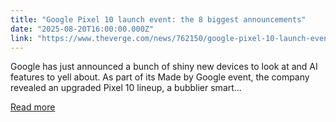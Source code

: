 ```yaml
---
title: "Google Pixel 10 launch event: the 8 biggest announcements"
date: "2025-08-20T16:00:00.000Z"
link: "https://www.theverge.com/news/762150/google-pixel-10-launch-event-announcements"
---
```


Google has just announced a bunch of shiny new devices to look at and AI features to yell about. As part of its Made by Google event, the company revealed an upgraded Pixel 10 lineup, a bubblier smart...

[Read more](https://www.theverge.com/news/762150/google-pixel-10-launch-event-announcements)
